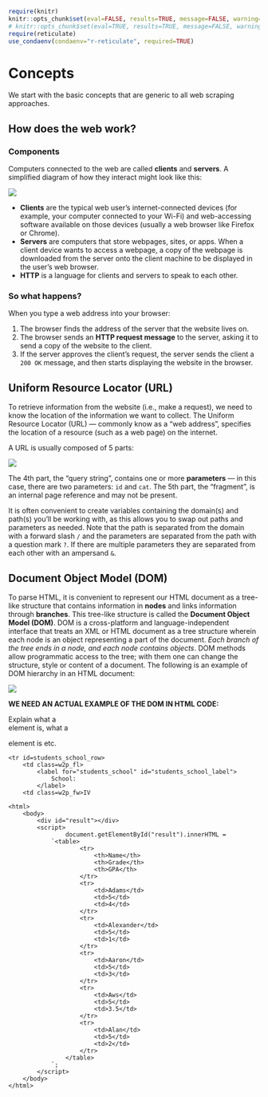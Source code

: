 
```r
require(knitr)
knitr::opts_chunk$set(eval=FALSE, results=TRUE, message=FALSE, warning=FALSE, error=FALSE, python.reticulate=TRUE)
# knitr::opts_chunk$set(eval=TRUE, results=TRUE, message=FALSE, warning=FALSE, error=FALSE, engine.path="c:\\Python37-x64")
require(reticulate)
use_condaenv(condaenv="r-reticulate", required=TRUE)
```

# Concepts
We start with the basic concepts that are generic to all web scraping approaches.

## How does the web work?

### Components

Computers connected to the web are called **clients** and **servers**. A simplified diagram of how they interact might look like this:

![](images/intro/client_server.png)

* **Clients** are the typical web user's internet-connected devices (for example, your computer connected to your Wi-Fi) and web-accessing software available on those devices (usually a web browser like Firefox or Chrome).
* **Servers** are computers that store webpages, sites, or apps. When a client device wants to access a webpage, a copy of the webpage is downloaded from the server onto the client machine to be displayed in the user's web browser.
* **HTTP** is a language for clients and servers to speak to each other.

### So what happens?

When you type a web address into your browser:

1. The browser finds the address of the server that the website lives on.
2. The browser sends an **HTTP request message** to the server, asking it to send a copy of the website to the client. 
3. If the server approves the client's request, the server sends the client a `200 OK` message, and then starts displaying the website in the browser.

## Uniform Resource Locator (URL)
To retrieve information from the website (i.e., make a request), we need to know the location of the information we want to collect. The Uniform Resource Locator (URL) --- commonly know as a "web address", specifies the location of a resource (such as a web page) on the internet.

A URL is usually composed of 5 parts:

![](images/intro/URL.png)

The 4th part, the "query string", contains one or more **parameters** --- in this case, there are two parameters: `id` and `cat`. The 5th part, the "fragment", is an internal page reference and may not be present.

It is often convenient to create variables containing the domain(s) and path(s) you'll be working with, as this allows you to swap out paths and parameters as needed. Note that the path is separated from the domain with a forward slash `/` and the parameters are separated from the path with a question mark `?`. If there are multiple parameters they are separated from each other with an ampersand `&`.

## Document Object Model (DOM)

To parse HTML, it is convenient to represent our HTML document as a tree-like structure that contains information in **nodes** and links information through **branches**. This tree-like structure is called the **Document Object Model (DOM)**. DOM is a cross-platform and language-independent interface that treats an XML or HTML document as a tree structure wherein each node is an object representing a part of the document. *Each branch of the tree ends in a node, and each node contains objects*. DOM methods allow programmatic access to the tree; with them one can change the structure, style or content of a document. The following is an example of DOM hierarchy in an HTML document:

![](images/intro/DOM.png)


**WE NEED AN ACTUAL EXAMPLE OF THE DOM IN HTML CODE:**

Explain what a <div> element is, what a <td> element is etc.

```
<tr id=students_school_row>
    <td class=w2p_fl>
        <label for="students_school" id="students_school_label">
            School:
        </label>
    <td class=w2p_fw>IV
```

```
<html>
    <body>
        <div id="result"></div>
        <script>
                document.getElementById("result").innerHTML = 
            `<table>
                    <tr>
                        <th>Name</th>
                        <th>Grade</th>
                        <th>GPA</th>
                    </tr>
                    <tr>
                        <td>Adams</td>
                        <td>5</td>
                        <td>4</td>
                    </tr>
                    <tr>
                        <td>Alexander</td>
                        <td>5</td>
                        <td>1</td>
                    </tr>
                    <tr>
                        <td>Aaron</td>
                        <td>5</td>
                        <td>3</td>
                    </tr>
                    <tr>
                        <td>Aws</td>
                        <td>5</td>
                        <td>3.5</td>
                    </tr>
                    <tr>
                        <td>Alan</td>
                        <td>5</td>
                        <td>2</td>
                    </tr>
                </table>
            `;
        </script>
    </body>
</html>
```